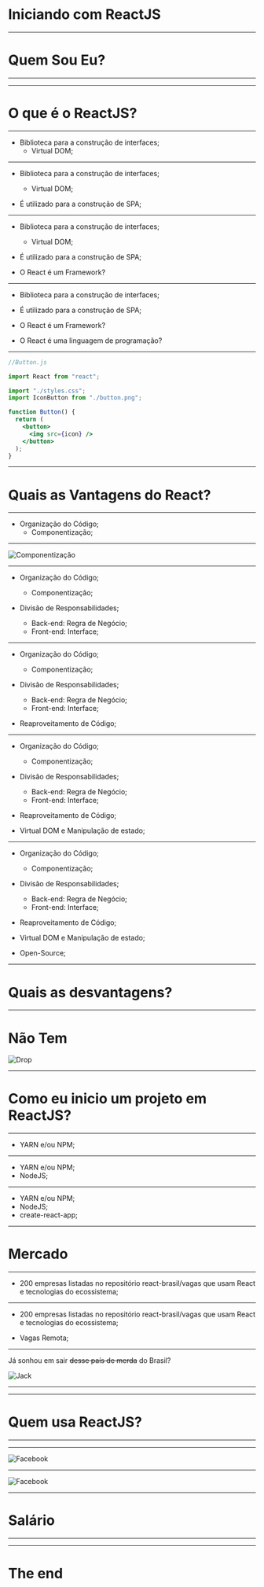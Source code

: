 


# Iniciando com ReactJS

<Introduction />

---

# Quem Sou Eu?

---

<About />

---

# O que é o ReactJS?

---

- Biblioteca para a construção de interfaces;
  - Virtual DOM;

---

- Biblioteca para a construção de interfaces;

  - Virtual DOM;

- É utilizado para a construção de SPA;

---

- Biblioteca para a construção de interfaces;

  - Virtual DOM;

- É utilizado para a construção de SPA;

- O React é um Framework?

---

- Biblioteca para a construção de interfaces;

- É utilizado para a construção de SPA;

- O React é um Framework?

- O React é uma linguagem de programação?

---

```jsx
//Button.js

import React from "react";

import "./styles.css";
import IconButton from "./button.png";

function Button() {
  return (
    <button>
      <img src={icon} />
    </button>
  );
}
```

---

# Quais as Vantagens do React?

---

- Organização do Código;
  - Componentização;

---

![Componentização](https://blog.rocketseat.com.br/content/images/2018/12/image-10.png)

---

- Organização do Código;

  - Componentização;

- Divisão de Responsabilidades;
  - Back-end: Regra de Negócio;
  - Front-end: Interface;

---

- Organização do Código;

  - Componentização;

- Divisão de Responsabilidades;

  - Back-end: Regra de Negócio;
  - Front-end: Interface;

- Reaproveitamento de Código;

---

- Organização do Código;

  - Componentização;

- Divisão de Responsabilidades;

  - Back-end: Regra de Negócio;
  - Front-end: Interface;

- Reaproveitamento de Código;

- Virtual DOM e Manipulação de estado;

---

- Organização do Código;

  - Componentização;

- Divisão de Responsabilidades;

  - Back-end: Regra de Negócio;
  - Front-end: Interface;

- Reaproveitamento de Código;

- Virtual DOM e Manipulação de estado;

- Open-Source;

---

# Quais as desvantagens?

---

# Não Tem

![Drop](https://media.giphy.com/media/3o7qDSOvfaCO9b3MlO/giphy.gif)

---

# Como eu inicio um projeto em ReactJS?

---

- YARN e/ou NPM;

---

- YARN e/ou NPM;
- NodeJS;

---

- YARN e/ou NPM;
- NodeJS;
- create-react-app;

---

# Mercado

---

- 200 empresas listadas no repositório react-brasil/vagas que usam React e tecnologias do ecossistema;

---

- 200 empresas listadas no repositório react-brasil/vagas que usam React e tecnologias do ecossistema;

- Vagas Remota;

---

Já sonhou em sair ~~desse país de merda~~ do Brasil?

![Jack](https://media.giphy.com/media/S3Ot3hZ5bcy8o/giphy.gif)

---

<Linkedin />

---

# Quem usa ReactJS?

---

<Companies />

---

![Facebook](https://media1.giphy.com/media/8vzm8lUPcii5z0ZJb4/giphy.gif)

---

![Facebook](https://image.flaticon.com/icons/png/512/124/124010.png)

---

# Salário

---

<Salary />

---

# The end
